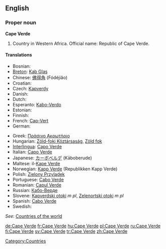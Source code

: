 ==English==

===Proper noun===
'''Cape Verde'''

# Country in Western Africa. Official name: Republic of Cape Verde.

====Translations====
{{top}}
* Bosnian: {{t-|bs|Zelenortska Republika|f}}
* [[Breton]]: [[Kab Glas]]
* Chinese: [[佛得角]] (Fódéjiăo)
* Croatian: {{t-|hr|Zelenortska Republika|f}}
* Czech: [[Kapverdy]] {{m|p}}
* Danish: {{t-|da|Kap Verde}}
* Dutch: {{t+|nl|Kaapverdië}}
* Esperanto: [[Kabo-Verdo]]
* Estonian: {{t-|et|Roheneemesaared}}
* Finnish: {{t+|fi|Kap Verde}}
* French: [[Cap-Vert]]
* German: {{t+|de|Kap Verde}}
{{mid}}
* Greek: [[Πράσινο Ακρωτήριο]]
* Hungarian: [[Zöld-foki Köztársaság]], [[Zöld fok]]
* [[Interlingua]]: [[Capo Verde]]
* Italian: [[Capo Verde]]
* Japanese: [[カーボベルデ]] (Kāboberude)
* Maltese: il-[[Kape Verde]]
* Norwegian: [[Kapp Verde]] (Republikken Kapp Verde)
* Polish: [[Zielony Przylądek]]
* Portuguese: [[Cabo Verde]]
* Romanian: [[Capul Verde]] {{n}}
* Russian: [[Кабо-Верде]]
* Slovene: [[Kapverdski otoki]] ''m pl'', [[Zelenortski otoki]] ''m pl''
* Spanish: [[Cabo Verde]]
* Swedish: {{t+|sv|Kap Verde}}
{{bottom}}

''See'': [[Countries of the world]]

[[Category:Countries]]

[[de:Cape Verde]]
[[fr:Cape Verde]]
[[hu:Cape Verde]]
[[pl:Cape Verde]]
[[ru:Cape Verde]]
[[fi:Cape Verde]]
[[sv:Cape Verde]]
[[tr:Cape Verde]]
[[zh:Cape Verde]]